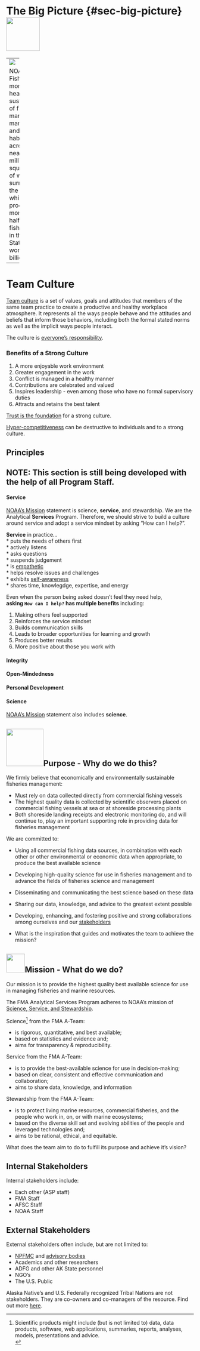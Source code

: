 # The Big Picture {#sec-big-picture}![](_img/lightbulbicon.jpg){height=90}

----
![](/_img/NOAA_Fisheries_image.png)

NOAA Fisheries monitors the health and sustainability of fish, marine mammals, and their habitats across nearly 1.5 million square miles of water surrounding the state, which produces more than half of the fish caught in the United States, worth \$1.8 billion.

----
# Team Culture

[Team culture](https://www.youtube.com/watch?v=IlH0GgVbhwM) is a set of values, goals and attitudes that members of the same team practice to create a productive and healthy workplace atmosphere. It represents all the ways people behave and the attitudes and beliefs that inform those behaviors, including both the formal stated norms as well as the implicit ways people interact.

The culture is [everyone's responsibility](https://www.youtube.com/watch?v=6MEocQzw-54).

### Benefits of a Strong Culture

1.  A more enjoyable work environment\
2.  Greater engagement in the work\
3.  Conflict is managed in a healthy manner\
4.  Contributions are celebrated and valued\
5.  Inspires leadership - even among those who have no formal supervisory duties\
6.  Attracts and retains the best talent

[Trust is the foundation](https://www.youtube.com/watch?v=W5qQJhe7sLE) for a strong culture.

[Hyper-competitiveness](https://www.youtube.com/watch?v=jtpOYxsZj7o) can be destructive to individuals and to a strong culture.

## Principles

<!-- ![](_img/values.jpg){height=300, align='center'} -->

## NOTE: This section is still being developed with the help of all Program Staff.

#### Service

[NOAA's Mission](https://www.noaa.gov/our-mission-and-vision) statement is science, **service**, and stewardship. We are the Analytical **Services** Program. Therefore, we should strive to build a culture around service and adopt a service mindset by asking "How can I help?".

**Service** in practice...\
\* puts the needs of others first\
\* actively listens\
\* asks questions\
\* suspends judgement\
\* is [empathetic](https://www.indeed.com/career-advice/career-development/how-to-be-empathetic)\
\* helps resolve issues and challenges\
\* exhibits [self-awareness](https://www.indeed.com/career-advice/career-development/self-awareness-in-leadership)\
\* shares time, knowlegdge, expertise, and energy

Even when the person being asked doesn't feel they need help,\
**asking `How can I help?` has multiple benefits** including:

1.  Making others feel supported\
2.  Reinforces the service mindset\
3.  Builds communication skills\
4.  Leads to broader opportunities for learning and growth\
5.  Produces better results\
6.  More positive about those you work with

#### Integrity

#### Open-Mindedness

#### Personal Development

#### Science

[NOAA's Mission](https://www.noaa.gov/our-mission-and-vision) statement also includes **science**.

<!-- ## ![](_img/visionicon.png){height=50}Vision - Where are we going? -->

<!-- <!-- ![](_img/visionicon.png){height=50, align= 'center'} -->

<!-- Success for the Analytical Services Program will be gauged by how we are perceived by others. Success will be if others look to our Program for inspiration and collaboration.  -->

<!-- * What does success look like for the team? -->

<!-- * What is the future state of the team? What does it look like? -->

<!-- * Answers the question: Where are you going? -->

<!-- * If there were no constraints at all, what would things look like in 5 years, 10 years, 20 years? -->

<!-- * What picture do we want to create for the future? -->

<!-- * What legacy do we want to leave behind? -->

## ![](_img/purpose_icon.png){height="100"}Purpose - Why do we do this?

We firmly believe that economically and environmentally sustainable fisheries management:

-   Must rely on data collected directly from commercial fishing vessels\
-   The highest quality data is collected by scientific observers placed on commercial fishing vessels at sea or at shoreside processing plants\
-   Both shoreside landing receipts and electronic monitoring do, and will continue to, play an important supporting role in providing data for fisheries management

We are committed to:

-   Using all commercial fishing data sources, in combination with each other or other environmental or economic data when appropriate, to produce the best available science\

-   Developing high-quality science for use in fisheries management and to advance the fields of fisheries science and management\

-   Disseminating and communicating the best science based on these data\

-   Sharing our data, knowledge, and advice to the greatest extent possible\

-   Developing, enhancing, and fostering positive and strong collaborations among ourselves and our [stakeholders](the-big-picture.qmd#subsec-stakeholders)

-   What is the inspiration that guides and motivates the team to achieve the mission?

## ![](_img/mission_icon.png){height="50"}Mission - What do we do?

Our mission is to provide the highest quality best available science for use in managing fisheries and marine resources.

The FMA Analytical Services Program adheres to NOAA's mission of [Science, Service, and Stewardship](https://www.noaa.gov/our-mission-and-vision).

Science[^the-big-picture-1] from the FMA A-Team:

[^the-big-picture-1]: Scientific products might include (but is not limited to) data, data products, software, web applications, summaries, reports, analyses, models, presentations and advice.\

-   is rigorous, quantitative, and best available;
-   based on statistics and evidence and;
-   aims for transparency & reproducibility.

Service from the FMA A-Team:

-   is to provide the best-available science for use in decision-making;
-   based on clear, consistent and effective communication and collaboration;
-   aims to share data, knowledge, and information

Stewardship from the FMA A-Team:

-   is to protect living marine resources, commercial fisheries, and the people who work in, on, or with marine ecosystems;
-   based on the diverse skill set and evolving abilities of the people and leveraged technologies and;
-   aims to be rational, ethical, and equitable.

What does the team aim to do to fulfill its purpose and achieve it's vision?

## Internal Stakeholders {#subsec-stakeholders}

Internal stakeholders include:

-   Each other (ASP staff)
-   FMA Staff\
-   AFSC Staff\
-   NOAA Staff

## External Stakeholders

External stakeholders often include, but are not limited to:

-   [NPFMC](https://www.npfmc.org/) and [advisory bodies](https://www.npfmc.org/about-the-council/advisory-groups/)\
-   Academics and other researchers\
-   ADFG and other AK State personnel\
-   NGO's\
-   The U.S. Public

Alaska Native's and U.S. Federally recognized Tribal Nations are not stakeholders. They are co-owners and co-managers of the resource. Find out more [here](https://www.noaa.gov/sites/default/files/2023-06/NOAA_Tribal_Consultation_Handbook%202023_FINAL.pdf).
